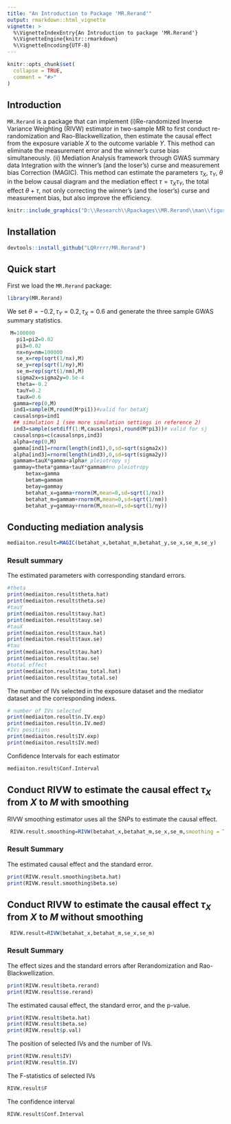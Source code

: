 ```yaml
---
title: "An Introduction to Package 'MR.Rerand'"
output: rmarkdown::html_vignette
vignette: >
  %\VignetteIndexEntry{An Introduction to package 'MR.Rerand'}
  %\VignetteEngine{knitr::rmarkdown}
  %\VignetteEncoding{UTF-8}
---
```



```r
knitr::opts_chunk$set(
  collapse = TRUE,
  comment = "#>"
)
```

## Introduction

`MR.Rerand` is a package that can implement (i)Re-randomized Inverse Variance Weighting (RIVW) estimator in two-sample MR to first conduct re-randomization and Rao-Blackwellization, then estimate the causal effect from the exposure variable $X$ to the outcome variable $Y$. This method can eliminate the measurement error and the winner's curse bias simultaneously. (ii) Mediation Analysis framework through GWAS summary data Integration with the winner's (and the loser's) curse and measurement bias Correction (MAGIC). This method can estimate the parameters $\tau_X$, $\tau_Y$, $\theta$ in the below causal diagram and the mediation effect $\tau=\tau_X\tau_Y$, the total effect $\theta+\tau$, not only correcting the winner's (and the loser's) curse and measurement bias, but also improve the efficiency.

```r
knitr::include_graphics("D:\\Research\\Rpackages\\MR.Rerand\\man\\figures\\causal_diagram.jpeg")
```


## Installation
```r
devtools::install_github("LQRrrrr/MR.Rerand")
```

## Quick start
First we load the `MR.Rerand` package:
```r
library(MR.Rerand)
```

We set $\theta=-0.2, \tau_Y=0.2, \tau_X=0.6$ and generate the three sample GWAS summary statistics.


```r
 M=100000
   pi1=pi2=0.02
   pi3=0.02
   nx=ny=nm=100000
   se_x=rep(sqrt(1/nx),M)
   se_y=rep(sqrt(1/ny),M)
   se_m=rep(sqrt(1/nm),M)
   sigma2x=sigma2y=0.5e-4
   theta=-0.2
   tauY=0.2
   tauX=0.6
  gamma=rep(0,M)
  ind1=sample(M,round(M*pi1))#valid for betaXj
  causalsnps=ind1
  ## simulation 1 (see more simulation settings in reference 2)
  ind3=sample(setdiff(1:M,causalsnps),round(M*pi3))# valid for sj
  causalsnps=c(causalsnps,ind3)
  alpha=rep(0,M)
  gamma[ind1]=rnorm(length(ind1),0,sd=sqrt(sigma2x))
  alpha[ind3]=rnorm(length(ind3),0,sd=sqrt(sigma2y))
  gammam=tauX*gamma+alpha# pleiotropy sj
  gammay=theta*gamma+tauY*gammam#no pleiotropy
      betax=gamma
      betam=gammam
      betay=gammay
      betahat_x=gamma+rnorm(M,mean=0,sd=sqrt(1/nx))
      betahat_m=gammam+rnorm(M,mean=0,sd=sqrt(1/nm))
      betahat_y=gammay+rnorm(M,mean=0,sd=sqrt(1/ny))
```

## Conducting mediation analysis  


```r
 
mediaiton.result=MAGIC(betahat_x,betahat_m,betahat_y,se_x,se_m,se_y)
```

### Result summary

The estimated parameters with corresponding standard errors.
```r
#theta
print(mediaiton.result$theta.hat)
print(mediaiton.result$theta.se)
#tauY
print(mediaiton.result$tauy.hat)
print(mediaiton.result$tauy.se)
#tauX
print(mediaiton.result$taux.hat)
print(mediaiton.result$taux.se)
#tau
print(mediaiton.result$tau.hat)
print(mediaiton.result$tau.se)
#total effect 
print(mediaiton.result$tau_total.hat)
print(mediaiton.result$tau_total.se)
```

The number of IVs selected in the exposure dataset and the mediator dataset and the corresponding indexs.
```r
# number of IVs selected 
print(mediaiton.result$n.IV.exp)
print(mediaiton.result$n.IV.med)
#IVs positions
print(mediaiton.result$IV.exp)
print(mediaiton.result$IV.med)
```

Confidence Intervals for each estimator
```r
mediaiton.result$Conf.Interval
```

## Conduct RIVW to estimate the causal effect $\tau_X$ from $X$ to $M$ with smoothing

RIVW smoothing estimator uses all the SNPs to estimate the causal effect. 

```r
 RIVW.result.smoothing=RIVW(betahat_x,betahat_m,se_x,se_m,smoothing = TRUE)   
```
### Result Summary

The estimated causal effect and the standard error.

```r
print(RIVW.result.smoothing$beta.hat)
print(RIVW.result.smoothing$beta.se)
```


## Conduct RIVW to estimate the causal effect $\tau_X$ from $X$ to $M$ without smoothing

```r
 RIVW.result=RIVW(betahat_x,betahat_m,se_x,se_m)
```

### Result Summary

The effect sizes and the standard errors after Rerandomization and Rao-Blackwellization.

```r
print(RIVW.result$beta.rerand)
print(RIVW.result$se.rerand)
```


The estimated causal effect,  the standard error, and the p-value.

```r
print(RIVW.result$beta.hat)
print(RIVW.result$beta.se)
print(RIVW.result$p.val)
```

The position of selected IVs and the number of IVs.

```r
print(RIVW.result$IV)
print(RIVW.result$n.IV)
```

The F-statistics of selected IVs

```r
RIVW.result$F
```

The confidence interval
```r
RIVW.result$Conf.Interval
```

